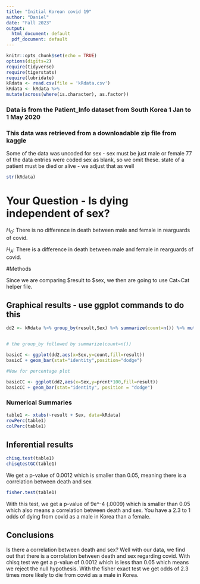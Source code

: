 ```yaml
---
title: "Initial Korean covid 19"
author: "Daniel"
date: "Fall 2023"
output:
  html_document: default
  pdf_document: default
---
```


```r
knitr::opts_chunk$set(echo = TRUE)
options(digits=2)
require(tidyverse)
require(tigerstats)
require(lubridate)
kRdata <- read.csv(file = 'kRdata.csv')
kRdata <- kRdata %>%
mutate(across(where(is.character), as.factor))

```
### Data is from the Patient_Info dataset from South Korea 1 Jan to 1 May 2020
### This data was retrieved from a downloadable zip file from kaggle

Some of the data was uncoded for sex - sex must be just male or female
77 of the data entries were coded sex  as blank, so we omit these.
state of a patient must be died or alive - we adjust that as well   
  
```r
str(kRdata)
```

# Your Question - Is dying independent of sex?

$H_0$: There is no difference in death between male and female in rearguards of covid.

$H_A$: There is a difference in death between male and female in rearguards of covid.

#Methods

Since we are comparing $result to $sex, we then are going to use Cat~Cat helper file.

## Graphical results - use ggplot commands to do this  
```r
dd2 <- kRdata %>% group_by(result,Sex) %>% summarize(count=n()) %>% mutate(prcnt=count/sum(count))


# the group_by followed by summarize(count=n())

basicC <- ggplot(dd2,aes(x=Sex,y=count,fill=result))
basicC + geom_bar(stat="identity",position="dodge")

#Now for percentage plot

basicCC <- ggplot(dd2,aes(x=Sex,y=prcnt*100,fill=result)) 
basicCC + geom_bar(stat="identity", position = "dodge")
```



### Numerical Summaries  

```r
table1 <- xtabs(~result + Sex, data=kRdata)
rowPerc(table1)
colPerc(table1)
```
  
  

## Inferential results 

```r
chisq.test(table1)
chisqtestGC(table1)
```

We get a  p-value of 0.0012 which is smaller than 0.05, meaning there is a correlation between death and sex

```r
fisher.test(table1)
```

With this test, we get a p-value of 9e^-4 (.0009) which is smaller than 0.05 which also means a correlation between death and sex. You have a 2.3 to 1 odds of dying from covid as a male in Korea than a female.

## Conclusions

Is there a correlation between death and sex? Well with our data, we find out that there is a corrolation between death and sex regarding covid. With chisq test we get a p-value of 0.0012 which is less than 0.05 which means we reject the null hypothesis. With the fisher exact test we get odds of 2.3 times more likely to die from covid as a male in Korea.

